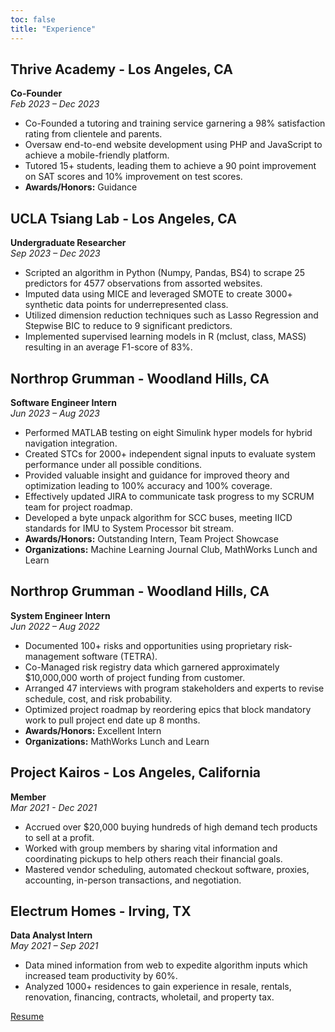```yaml
---
toc: false
title: "Experience"
---
```


## Thrive Academy - Los Angeles, CA
**Co-Founder**  
*Feb 2023 – Dec 2023*

- Co-Founded a tutoring and training service garnering a 98% satisfaction rating from clientele and parents.
- Oversaw end-to-end website development using PHP and JavaScript to achieve a mobile-friendly platform.
- Tutored 15+ students, leading them to achieve a 90 point improvement on SAT scores and 10% improvement on test scores.
- **Awards/Honors:** Guidance

## UCLA Tsiang Lab - Los Angeles, CA
**Undergraduate Researcher**  
*Sep 2023 – Dec 2023*

- Scripted an algorithm in Python (Numpy, Pandas, BS4) to scrape 25 predictors for 4577 observations from assorted websites.
- Imputed data using MICE and leveraged SMOTE to create 3000+ synthetic data points for underrepresented class.
- Utilized dimension reduction techniques such as Lasso Regression and Stepwise BIC to reduce to 9 significant predictors.
- Implemented supervised learning models in R (mclust, class, MASS) resulting in an average F1-score of 83%.

## Northrop Grumman - Woodland Hills, CA
**Software Engineer Intern**  
*Jun 2023 – Aug 2023*

- Performed MATLAB testing on eight Simulink hyper models for hybrid navigation integration.
- Created STCs for 2000+ independent signal inputs to evaluate system performance under all possible conditions.
- Provided valuable insight and guidance for improved theory and optimization leading to 100% accuracy and 100% coverage.
- Effectively updated JIRA to communicate task progress to my SCRUM team for project roadmap.
- Developed a byte unpack algorithm for SCC buses, meeting IICD standards for IMU to System Processor bit stream.
- **Awards/Honors:** Outstanding Intern, Team Project Showcase
- **Organizations:** Machine Learning Journal Club, MathWorks Lunch and Learn

## Northrop Grumman - Woodland Hills, CA
**System Engineer Intern**  
*Jun 2022 – Aug 2022*

- Documented 100+ risks and opportunities using proprietary risk-management software (TETRA).
- Co-Managed risk registry data which garnered approximately $10,000,000 worth of project funding from customer.
- Arranged 47 interviews with program stakeholders and experts to revise schedule, cost, and risk probability.
- Optimized project roadmap by reordering epics that block mandatory work to pull project end date up 8 months.
- **Awards/Honors:** Excellent Intern
- **Organizations:** MathWorks Lunch and Learn

## Project Kairos - Los Angeles, California
**Member**  
*Mar 2021 - Dec 2021* 

- Accrued over $20,000 buying hundreds of high demand tech products to sell at a profit.
- Worked with group members by sharing vital information and coordinating pickups to help others reach their financial goals.
- Mastered vendor scheduling, automated checkout software, proxies, accounting, in-person transactions, and negotiation.

## Electrum Homes - Irving, TX
**Data Analyst Intern**  
*May 2021 – Sep 2021*

- Data mined information from web to expedite algorithm inputs which increased team productivity by 60%.
- Analyzed 1000+ residences to gain experience in resale, rentals, renovation, financing, contracts, wholetail, and property tax.

[Resume](/docs/resume/StephenYuResumeC.pdf "Resume") 
